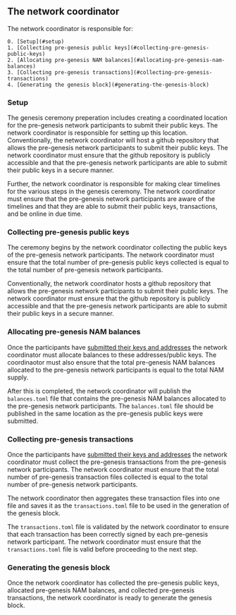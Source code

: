 
## The network coordinator

The network coordinator is responsible for:

    0. [Setup](#setup)
    1. [Collecting pre-genesis public keys](#collecting-pre-genesis-public-keys)
    2. [Allocating pre-genesis NAM balances](#allocating-pre-genesis-nam-balances)
    3. [Collecting pre-genesis transactions](#collecting-pre-genesis-transactions)
    4. [Generating the genesis block](#generating-the-genesis-block)

<Steps>

### Setup

The genesis ceremony preperation includes creating a coordinated location for the pre-genesis network participants to submit their public keys. The network coordinator is responsible for setting up this location. Conventionally, the network coordinator will host a github repository that allows the pre-genesis network participants to submit their public keys. The network coordinator must ensure that the github repository is publicly accessible and that the pre-genesis network participants are able to submit their public keys in a secure manner.

Further, the network coordinator is responsible for making clear timelines for the various steps in the genesis ceremony. The network coordinator must ensure that the pre-genesis network participants are aware of the timelines and that they are able to submit their public keys, transactions, and be online in due time.

### Collecting pre-genesis public keys

The ceremony begins by the network coordinator collecting the public keys of the pre-genesis network participants. The network coordinator must ensure that the total number of pre-genesis public keys collected is equal to the total number of pre-genesis network participants.

Conventionally, the network coordinator hosts a github repository that allows the pre-genesis network participants to submit their public keys. The network coordinator must ensure that the github repository is publicly accessible and that the pre-genesis network participants are able to submit their public keys in a secure manner.

### Allocating pre-genesis NAM balances

Once the participants have [submitted their keys and addresses](./participants.mdx#submitting-keys-and-addresses) the network coordinator must allocate balances to these addresses/public keys. The coordinaotor must also ensure that the total pre-genesis NAM balances allocated to the pre-genesis network participants is equal to the total NAM supply.

After this is completed, the network coordinator will publish the `balances.toml` file that contains the pre-genesis NAM balances allocated to the pre-genesis network participants. The `balances.toml` file should be published in the same location as the pre-genesis public keys were submitted.


### Collecting pre-genesis transactions

Once the participants have [submitted their keys and addresses](./participants.mdx#submitting-keys-and-addresses) the network coordinator must collect the pre-genesis transactions from the pre-genesis network participants. The network coordinator must ensure that the total number of pre-genesis transaction files collected is equal to the total number of pre-genesis network participants.

The network coordinator then aggregates these transaction files into one file and saves it as the `transactions.toml` file to be used in the generation of the genesis block.

The `transactions.toml` file is validated by the network coordinator to ensure that each transaction has been correctly signed by each pre-genesis network participant. The network coordinator must ensure that the `transactions.toml` file is valid before proceeding to the next step.

### Generating the genesis block

Once the network coordinator has collected the pre-genesis public keys, allocated pre-genesis NAM balances, and collected pre-genesis transactions, the network coordinator is ready to generate the genesis block.


</Steps>